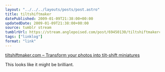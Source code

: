 ```yaml
---
layout: "../../../layouts/posts/post.astro"
title: tiltshiftmaker
datePublished: 2009-01-09T21:38:00+00:00
updatedDate: 2009-01-09T21:38:00+00:00
source: tumblr stream
tumblrUrl: https://stream.anglepoised.com/post/69450130/tiltshiftmakercom-transform-your-photos-into
tags: ["linklog"]
format: "link"
---
```


[tiltshiftmaker.com &#8211; Transform your photos into tilt-shift miniatures][1]

This looks like it might be brilliant.

[1]: http://tiltshiftmaker.com/
